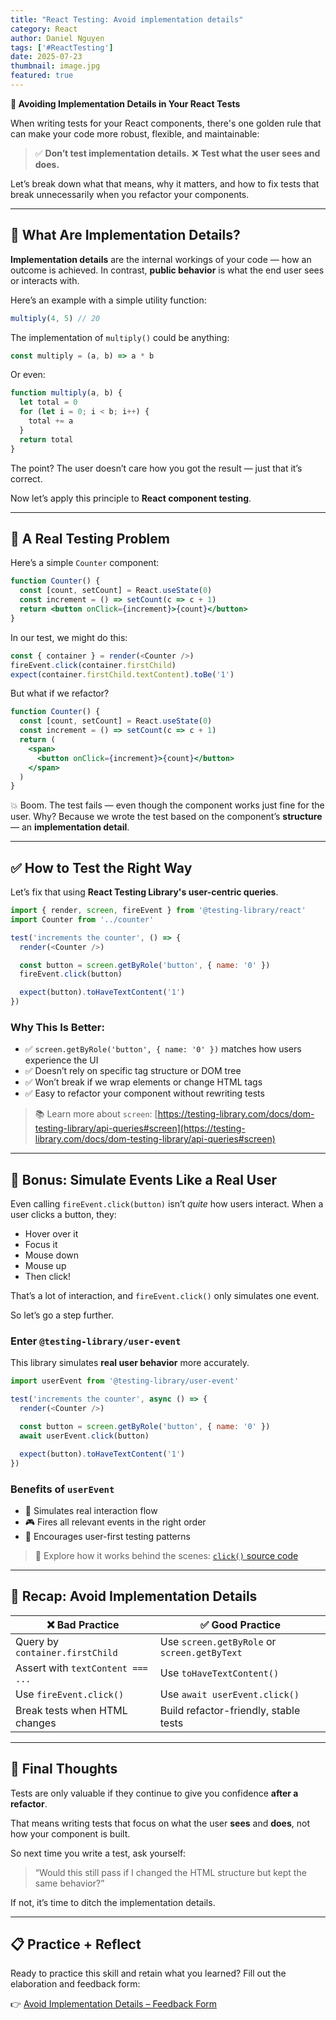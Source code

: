 ```yaml
---
title: "React Testing: Avoid implementation details"
category: React
author: Daniel Nguyen
tags: ['#ReactTesting']
date: 2025-07-23
thumbnail: image.jpg
featured: true
---
```


**🧪 Avoiding Implementation Details in Your React Tests**

When writing tests for your React components, there's one golden rule that can make your code more robust, flexible, and maintainable:

> ✅ **Don’t test implementation details.**
> ❌ **Test what the user sees and does.**

Let’s break down what that means, why it matters, and how to fix tests that break unnecessarily when you refactor your components.

---

## 💭 What Are Implementation Details?

**Implementation details** are the internal workings of your code — how an outcome is achieved. In contrast, **public behavior** is what the end user sees or interacts with.

Here’s an example with a simple utility function:

```js
multiply(4, 5) // 20
```

The implementation of `multiply()` could be anything:

```js
const multiply = (a, b) => a * b
```

Or even:

```js
function multiply(a, b) {
  let total = 0
  for (let i = 0; i < b; i++) {
    total += a
  }
  return total
}
```

The point? The user doesn’t care how you got the result — just that it’s correct.

Now let’s apply this principle to **React component testing**.

---

## 🚨 A Real Testing Problem

Here’s a simple `Counter` component:

```jsx
function Counter() {
  const [count, setCount] = React.useState(0)
  const increment = () => setCount(c => c + 1)
  return <button onClick={increment}>{count}</button>
}
```

In our test, we might do this:

```js
const { container } = render(<Counter />)
fireEvent.click(container.firstChild)
expect(container.firstChild.textContent).toBe('1')
```

But what if we refactor?

```jsx
function Counter() {
  const [count, setCount] = React.useState(0)
  const increment = () => setCount(c => c + 1)
  return (
    <span>
      <button onClick={increment}>{count}</button>
    </span>
  )
}
```

💥 Boom. The test fails — even though the component works just fine for the user. Why?
Because we wrote the test based on the component’s **structure** — an **implementation detail**.

---

## ✅ How to Test the Right Way

Let’s fix that using **React Testing Library's user-centric queries**.

```js
import { render, screen, fireEvent } from '@testing-library/react'
import Counter from '../counter'

test('increments the counter', () => {
  render(<Counter />)

  const button = screen.getByRole('button', { name: '0' })
  fireEvent.click(button)

  expect(button).toHaveTextContent('1')
})
```

### Why This Is Better:

* ✅ `screen.getByRole('button', { name: '0' })` matches how users experience the UI
* ✅ Doesn’t rely on specific tag structure or DOM tree
* ✅ Won’t break if we wrap elements or change HTML tags
* ✅ Easy to refactor your component without rewriting tests

> 📚 Learn more about `screen`:
> [https://testing-library.com/docs/dom-testing-library/api-queries#screen](https://testing-library.com/docs/dom-testing-library/api-queries#screen)

---

## 💯 Bonus: Simulate Events Like a Real User

Even calling `fireEvent.click(button)` isn’t *quite* how users interact. When a user clicks a button, they:

* Hover over it
* Focus it
* Mouse down
* Mouse up
* Then click!

That’s a lot of interaction, and `fireEvent.click()` only simulates one event.

So let’s go a step further.

### Enter `@testing-library/user-event`

This library simulates **real user behavior** more accurately.

```js
import userEvent from '@testing-library/user-event'

test('increments the counter', async () => {
  render(<Counter />)

  const button = screen.getByRole('button', { name: '0' })
  await userEvent.click(button)

  expect(button).toHaveTextContent('1')
})
```

### Benefits of `userEvent`

* 🎯 Simulates real interaction flow
* 🎮 Fires all relevant events in the right order
* 🤝 Encourages user-first testing patterns

> 🧪 Explore how it works behind the scenes:
> [`click()` source code](https://github.com/testing-library/user-event/blob/main/src/click.ts)

---

## 🧼 Recap: Avoid Implementation Details

| ❌ Bad Practice                    | ✅ Good Practice                              |
| --------------------------------- | -------------------------------------------- |
| Query by `container.firstChild`   | Use `screen.getByRole` or `screen.getByText` |
| Assert with `textContent === ...` | Use `toHaveTextContent()`                    |
| Use `fireEvent.click()`           | Use `await userEvent.click()`                |
| Break tests when HTML changes     | Build refactor-friendly, stable tests        |

---

## 🧠 Final Thoughts

Tests are only valuable if they continue to give you confidence **after a refactor**.

That means writing tests that focus on what the user **sees** and **does**, not how your component is built.

So next time you write a test, ask yourself:

> “Would this still pass if I changed the HTML structure but kept the same behavior?”

If not, it’s time to ditch the implementation details.

---

## 📋 Practice + Reflect

Ready to practice this skill and retain what you learned?
Fill out the elaboration and feedback form:

👉 [Avoid Implementation Details – Feedback Form](https://ws.kcd.im/?ws=Testing%20React%20Applications%20%F0%9F%A7%90&e=03%3A%20Avoid%20implementation%20details&em=)
